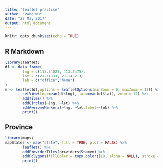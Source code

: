 ```yaml
---
title: "leaflet practise"
author: "Peng Wu"
date: "27 May 2017"
output: html_document
---
```


```r
knitr::opts_chunk$set(echo = TRUE)
```

## R Markdown


```r
library(leaflet)
df <- data.frame(
        lng = c(113.34023, 113.3475),
        lat = c(23.14333, 23.14371),
        lab = c("office","home")
)
m <- leaflet(df,options = leafletOptions(minZoom = 0, maxZoom = 18)) %>%
        setView(lng=mean(df$lng), lat=mean(df$lat), zoom = 12) %>%
        addTiles() %>%
        addCircles(~lng, ~lat) %>%
        addAwesomeMarkers(~lng, ~lat,label=~lab) %>%
        print()

```

## Province


```r
library(maps)
mapStates <- map("state", fill = TRUE, plot = FALSE) %>% 
        leaflet() %>%
        addProviderTiles(providers$Stamen) %>%
        addPolygons(fillColor = topo.colors(10, alpha = NULL), stroke = FALSE) %>%
        print()
```

